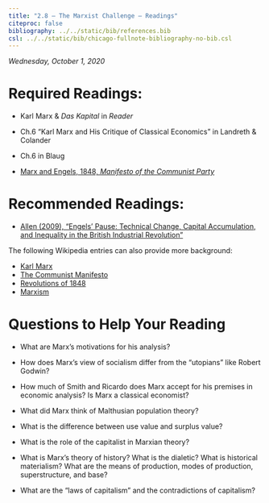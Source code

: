 ```yaml
---
title: "2.8 — The Marxist Challenge — Readings"
citeproc: false
bibliography: ../../static/bib/references.bib
csl: ../../static/bib/chicago-fullnote-bibliography-no-bib.csl
---
```


*Wednesday, October 1, 2020*

# Required Readings:

- <i class="fas fas fa-book"></i> Karl Marx & *Das Kapital* in *Reader*
- <i class="fas fas fa-book"></i> Ch.6 "Karl Marx and His Critique of Classical Economics" in Landreth & Colander
- <i class="fas fas fa-book"></i> Ch.6 in Blaug

- [<i class="fas fa-external-link-square-alt"></i> Marx and Engels, 1848, *Manifesto of the Communist Party*](https://www.marxists.org/archive/marx/works/1848/communist-manifesto/)

# Recommended Readings:

- [<i class="fas fa-file-pdf"></i> Allen (2009), “Engels’ Pause: Technical Change, Capital Accumulation, and Inequality in the British Industrial Revolution”](/readings/Allen-2009.pdf) 

The following Wikipedia entries can also provide more background:

- [<i class="fab fa-wikipedia-w"></i> Karl Marx](https://en.wikipedia.org/wiki/Karl_Marx)
- [<i class="fab fa-wikipedia-w"></i> The Communist Manifesto](https://en.wikipedia.org/wiki/The_Communist_Manifesto)
- [<i class="fab fa-wikipedia-w"></i> Revolutions of 1848](https://en.wikipedia.org/wiki/Revolutions_of_1848)
- [<i class="fab fa-wikipedia-w"></i> Marxism](https://en.wikipedia.org/wiki/Marxism)

# Questions to Help Your Reading

- What are Marx’s motivations for his analysis?

- How does Marx’s view of socialism differ from the “utopians” like Robert Godwin?

- How much of Smith and Ricardo does Marx accept for his premises in economic analysis? Is Marx a classical economist?

- What did Marx think of Malthusian population theory?

- What is the difference between use value and surplus value?

- What is the role of the capitalist in Marxian theory?

- What is Marx’s theory of history? What is the dialetic? What is historical materialism? What are the means of production, modes of production, superstructure, and base?

- What are the “laws of capitalism” and the contradictions of capitalism?